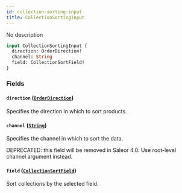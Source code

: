 ```yaml
---
id: collection-sorting-input
title: CollectionSortingInput
---
```


No description

```graphql
input CollectionSortingInput {
  direction: OrderDirection!
  channel: String
  field: CollectionSortField!
}
```

### Fields

#### `direction` ([`OrderDirection`](../../../developer/api-reference/enums/order-direction))

Specifies the direction in which to sort products.

#### `channel` ([`String`](../../../developer/api-reference/scalars/string))

Specifies the channel in which to sort the data.

DEPRECATED: this field will be removed in Saleor 4.0. Use root-level channel argument instead.

#### `field` ([`CollectionSortField`](../../../developer/api-reference/enums/collection-sort-field))

Sort collections by the selected field.
